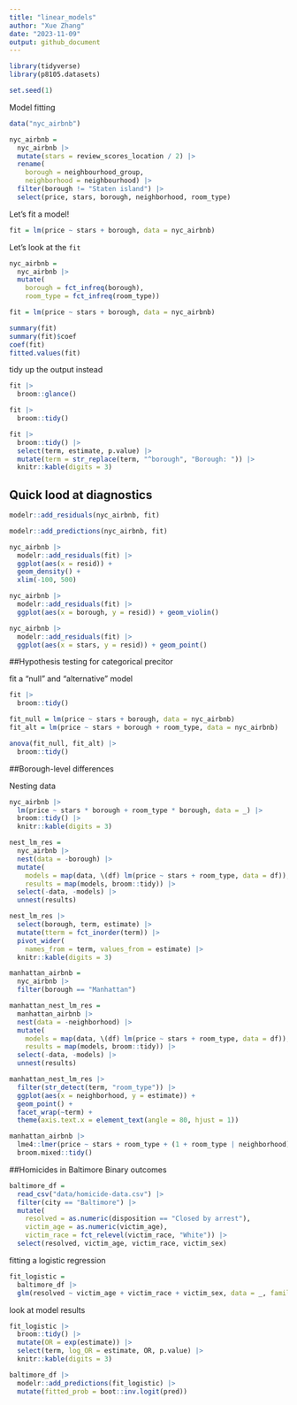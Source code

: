 ```yaml
---
title: "linear_models"
author: "Xue Zhang"
date: "2023-11-09"
output: github_document
---
```


```r
library(tidyverse)
library(p8105.datasets)

set.seed(1)
```


Model fitting

```r
data("nyc_airbnb")

nyc_airbnb = 
  nyc_airbnb |>
  mutate(stars = review_scores_location / 2) |>
  rename(
    borough = neighbourhood_group,
    neighborhood = neighbourhood) |>
  filter(borough != "Staten island") |>
  select(price, stars, borough, neighborhood, room_type)
```

Let's fit a model!

```r
fit = lm(price ~ stars + borough, data = nyc_airbnb)
```

Let's look at the `fit`

```r
nyc_airbnb = 
  nyc_airbnb |>
  mutate(
    borough = fct_infreq(borough),
    room_type = fct_infreq(room_type))

fit = lm(price ~ stars + borough, data = nyc_airbnb)
```

```r
summary(fit)
summary(fit)$coef
coef(fit)
fitted.values(fit)
```

tidy up the output instead

```r
fit |>
  broom::glance()
```

```r
fit |>
  broom::tidy()
```

```r
fit |>
  broom::tidy() |>
  select(term, estimate, p.value) |>
  mutate(term = str_replace(term, "^borough", "Borough: ")) |>
  knitr::kable(digits = 3)
```

## Quick lood at diagnostics

```r
modelr::add_residuals(nyc_airbnb, fit)
```

```r
modelr::add_predictions(nyc_airbnb, fit)
```


```r
nyc_airbnb |>
  modelr::add_residuals(fit) |>
  ggplot(aes(x = resid)) +
  geom_density() +
  xlim(-100, 500)
```

```r
nyc_airbnb |>
  modelr::add_residuals(fit) |>
  ggplot(aes(x = borough, y = resid)) + geom_violin()
```

```r
nyc_airbnb |>
  modelr::add_residuals(fit) |>
  ggplot(aes(x = stars, y = resid)) + geom_point()
```

##Hypothesis testing for categorical precitor

fit a "null" and "alternative" model

```r
fit |>
  broom::tidy()

fit_null = lm(price ~ stars + borough, data = nyc_airbnb)
fit_alt = lm(price ~ stars + borough + room_type, data = nyc_airbnb)
```

```r
anova(fit_null, fit_alt) |>
  broom::tidy()
```

##Borough-level differences

Nesting data

```r
nyc_airbnb |>
  lm(price ~ stars * borough + room_type * borough, data = _) |>
  broom::tidy() |>
  knitr::kable(digits = 3)
```

```r
nest_lm_res =
  nyc_airbnb |>
  nest(data = -borough) |>
  mutate(
    models = map(data, \(df) lm(price ~ stars + room_type, data = df)),
    results = map(models, broom::tidy)) |>
  select(-data, -models) |>
  unnest(results)
```

```r
nest_lm_res |>
  select(borough, term, estimate) |>
  mutate(tterm = fct_inorder(term)) |>
  pivot_wider(
    names_from = term, values_from = estimate) |>
  knitr::kable(digits = 3)
```

```r
manhattan_airbnb = 
  nyc_airbnb |>
  filter(borough == "Manhattan")

manhattan_nest_lm_res = 
  manhattan_airbnb |>
  nest(data = -neighborhood) |>
  mutate(
    models = map(data, \(df) lm(price ~ stars + room_type, data = df)), 
    results = map(models, broom::tidy)) |>
  select(-data, -models) |>
  unnest(results)
```

```r
manhattan_nest_lm_res |>
  filter(str_detect(term, "room_type")) |>
  ggplot(aes(x = neighborhood, y = estimate)) +
  geom_point() +
  facet_wrap(~term) +
  theme(axis.text.x = element_text(angle = 80, hjust = 1))
```

```r
manhattan_airbnb |>
  lme4::lmer(price ~ stars + room_type + (1 + room_type | neighborhood), data = _) |>
  broom.mixed::tidy()
```

##Homicides in Baltimore
Binary outcomes

```r
baltimore_df = 
  read_csv("data/homicide-data.csv") |>
  filter(city == "Baltimore") |>
  mutate(
    resolved = as.numeric(disposition == "Closed by arrest"),
    victim_age = as.numeric(victim_age),
    victim_race = fct_relevel(victim_race, "White")) |>
  select(resolved, victim_age, victim_race, victim_sex)
```

fitting a logistic regression

```r
fit_logistic =
  baltimore_df |>
  glm(resolved ~ victim_age + victim_race + victim_sex, data = _, family = binomial())
```

look at model results

```r
fit_logistic |>
  broom::tidy() |>
  mutate(OR = exp(estimate)) |>
  select(term, log_OR = estimate, OR, p.value) |>
  knitr::kable(digits = 3)
```

```r
baltimore_df |>
  modelr::add_predictions(fit_logistic) |>
  mutate(fitted_prob = boot::inv.logit(pred))
```